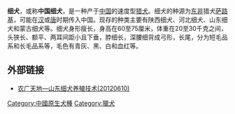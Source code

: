 {{Expand|time=2012-02-09T05:18:43+00:00 }}
'''细犬'''，或称'''中国细犬'''，是一种产于[[中国|中国]]的速度型[[猎犬|猎犬]]。细犬的种源为[[东非|东非]]猎犬[[萨路基|萨路基]]，可能在[[汉朝|汉]]或[[唐朝|唐]]时期传入中国。现存的种类主要有陕西细犬、河北细犬、山东细犬和蒙古细犬等。细犬身形瘦长，身高在60至75厘米，体重在20至30千克之间，头狭长、额平、两耳间距小且下垂，脖细长，深腰细背成弓形，长尾，分为短毛品系和长毛品系等，毛色有青灰、黑、白和血红等。

==外部链接== 
*[http://sannong.cntv.cn/program/nongguangtd/20120611/107634.shtml 农广天地—山东细犬养殖技术(20120610)]{{Wayback|url=http://sannong.cntv.cn/program/nongguangtd/20120611/107634.shtml |date=20120616033550 }}

{{Dog-stub}}
[[Category:中國原生犬種|Category:中國原生犬種]]
[[Category:獵犬|Category:獵犬]]